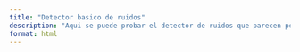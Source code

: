 ```yaml
---
title: "Detector basico de ruidos"
description: "Aqui se puede probar el detector de ruidos que parecen peligrosos"
format: html
---
```


<div id="p5-sketch">
  <div id="canvas-container"></div>
</div>

<script src="https://cdnjs.cloudflare.com/ajax/libs/p5.js/1.9.4/p5.min.js"></script>
<script src="https://unpkg.com/ml5@latest/dist/ml5.min.js"></script>
 
 
 
<script>
(function() {
  const sketch = (p) => {
    let classifier;
    let labels = ["Background Noise", "Cristal", "Disparo"];
    let predictedWord = "";

    p.preload = function() {
      classifier = ml5.soundClassifier("https://teachablemachine.withgoogle.com/models/A8Wke3T-W/");
    };

    p.setup = function() {
      p.createCanvas(650, 450);
      classifier.classifyStart(gotResult); // Este es el método correcto, no classifier.classifyStart
    };

    p.draw = function() {
      p.background(250);
      displayWords();

      if (predictedWord !== "") {
        p.fill(211, 107, 255);
        p.textAlign(p.CENTER, p.CENTER);
        p.textSize(64);
        p.text(predictedWord, p.width / 2, 90);

        // Mostrar el emoji de alerta si no es "Background Noise"
        if (predictedWord !== "Background Noise") {
          displayAlertEmoji();
        }
      }
    };

    function displayWords() {
      p.textAlign(p.CENTER, p.CENTER);
      p.textSize(32);
      p.fill(96);
      p.text("Escuchando...", p.width / 2, 40);   

      let x = 125;
      let y = 150;
    }

    function displayAlertEmoji() {
      p.fill(255, 0, 0);
      p.textSize(80);
      p.text("⚠️", p.width / 2, 250); // Posición y tamaño del emoji de alerta
    }

    function gotResult(results) {
      // The results are in an array ordered by confidence
      console.log(results);
      // Load the first label to the text variable displayed on the canvas
      if (results && results.length > 0) {
        predictedWord = results[0].label;
      }
    }

  }; 
    new p5(sketch);
})();
</script>

